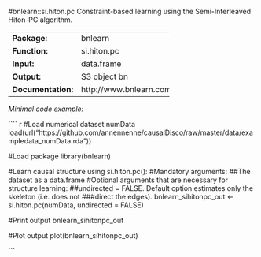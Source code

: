 #bnlearn::si.hiton.pc
Constraint-based learning using the Semi-Interleaved Hiton-PC algorithm.

-------------------- -------------------------
**Package:**         bnlearn                  

**Function:**        si.hiton.pc              

**Input:**           data.frame               

**Output:**          S3 object bn             

**Documentation:**   http://www.bnlearn.com/  
-------------------- -------------------------




*Minimal code example:*

```` r
#Load numerical dataset numData
load(url("https://github.com/annennenne/causalDisco/raw/master/data/exampledata_numData.rda"))

#Load package
library(bnlearn)

#Learn causal structure using si.hiton.pc():
#Mandatory arguments: 
##The dataset as a data.frame
#Optional arguments that are necessary for structure learning:
##undirected = FALSE. Default option estimates only the skeleton (i.e. does not
###direct the edges). 
bnlearn_sihitonpc_out <- si.hiton.pc(numData, undirected = FALSE)

#Print output
bnlearn_sihitonpc_out

#Plot output
plot(bnlearn_sihitonpc_out)

```
